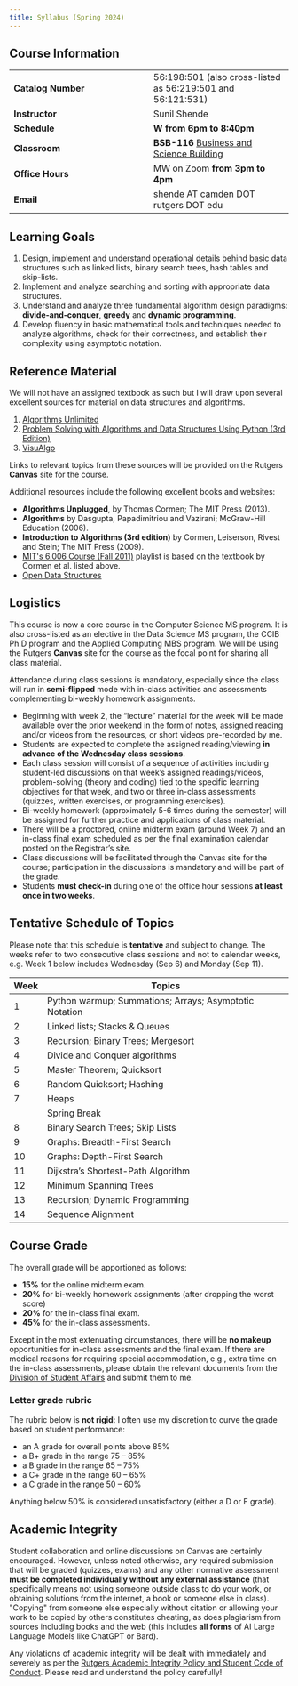 ```yaml
---
title: Syllabus (Spring 2024)
---
```

## Course Information
| | |
| -- | -- |
| **Catalog Number** | 56:198:501 (also cross-listed as 56:219:501 and 56:121:531) |
| **Instructor** | Sunil Shende |
| **Schedule** | **W from 6pm to 8:40pm** |
| **Classroom** | **BSB-116** [Business and Science Building](https://maps.rutgers.edu/#/?lat=39.948855&lng=-75.123362&selected=7073&sidebar=true&underConstructionState=true&zoom=19) |
| **Office Hours** | MW on Zoom **from 3pm to 4pm** |
| **Email** | shende AT camden DOT rutgers DOT edu |


## Learning Goals

1. Design, implement and understand operational details behind basic data structures such as
linked lists, binary search trees, hash tables and skip-lists. 
2. Implement and analyze searching and sorting with appropriate 
data structures. 
3. Understand and analyze three fundamental algorithm design paradigms: **divide-and-conquer**,
**greedy** and **dynamic programming**.
4. Develop fluency in basic mathematical tools and techniques needed to analyze algorithms, 
check for their correctness, and establish their complexity using asymptotic notation. 

## Reference Material

We will not have an assigned textbook as such but I will draw upon several
excellent sources for material on data structures and algorithms. 

1. [Algorithms Unlimited](https://www.algorithmsilluminated.org/)
2. [Problem Solving with Algorithms and Data Structures Using Python (3rd Edition)](https://runestone.academy/ns/books/published/pythonds3/index.html)
3. [VisuAlgo](https://visualgo.net/en/)

Links to relevant topics from these sources will be provided on the Rutgers **Canvas** site 
for the course.

Additional resources include the following excellent books and websites:

-   **Algorithms Unplugged**, by Thomas Cormen; The MIT Press (2013).
-   **Algorithms** by Dasgupta, Papadimitriou and Vazirani; McGraw-Hill
    Education (2006).
-   **Introduction to Algorithms (3rd edition)** by Cormen, Leiserson,
    Rivest and Stein; The MIT Press (2009).
-   [MIT\'s 6.006 Course (Fall 2011)](http://ocw.mit.edu/courses/electrical-engineering-and-computer-science/6-006-introduction-to-algorithms-fall-2011/)
playlist is based on the textbook by Cormen et al. listed above.
-   [Open Data Structures](https://opendatastructures.org/)


## Logistics

This course is now a core course in the Computer Science MS program. It is also 
cross-listed as an elective in the Data Science MS program, the CCIB Ph.D program and the
Applied Computing MBS program. We will be using the Rutgers **Canvas**
site for the course as the focal point for sharing all
class material. 

Attendance during class sessions is mandatory, 
especially since the class will run in **semi-flipped** mode with in-class activities and 
assessments complementing bi-weekly homework assignments.

-   Beginning with week 2, the "lecture" material for the week will be made available over the prior
    weekend in the form 
    of notes, assigned reading and/or videos from the resources, or short videos pre-recorded by me.
-   Students are expected to complete the assigned reading/viewing 
    **in advance of the Wednesday class sessions**. 
-   Each class session will consist of a sequence of activities including student-led 
    discussions on that week's assigned readings/videos, problem-solving (theory and coding) 
    tied to the specific learning objectives for that week, and two or three in-class assessments 
    (quizzes, written exercises, or programming exercises).
-   Bi-weekly homework (approximately 5-6 times during the semester) will be assigned for further 
    practice and applications of class material. 
-   There will be a proctored, online midterm exam (around Week 7) and an 
    in-class final exam scheduled as 
    per the final examination calendar posted on the Registrar's site.
-   Class discussions will be facilitated through the Canvas site for
    the course; participation in the discussions is mandatory and will 
    be part of the grade.
-   Students **must check-in** during one
    of the office hour sessions **at least once in two weeks**. 

## Tentative Schedule of Topics

Please note that this schedule is **tentative** and subject to change. The weeks refer to two consecutive class sessions and not to calendar weeks, e.g. Week 1 below includes Wednesday (Sep 6) and Monday (Sep 11).

| **Week** | **Topics** |
| -- | -- |
| 1 | Python warmup; Summations; Arrays; Asymptotic Notation |
| 2 | Linked lists; Stacks & Queues |
| 3 | Recursion; Binary Trees; Mergesort | 
| 4 | Divide and Conquer algorithms |
| 5 | Master Theorem; Quicksort |
| 6 | Random Quicksort; Hashing |
| 7 | Heaps |
| | Spring Break | 
| 8 | Binary Search Trees; Skip Lists | 
| 9 | Graphs: Breadth-First Search | 
| 10 | Graphs: Depth-First Search | 
| 11 | Dijkstra's Shortest-Path Algorithm | 
| 12 | Minimum Spanning Trees | 
| 13 | Recursion; Dynamic Programming |
| 14 | Sequence Alignment |

## Course Grade

The overall grade will be apportioned as follows:

-   **15%** for the online midterm exam.
-   **20%** for bi-weekly homework assignments (after dropping the worst score)
-   **20%** for the in-class final exam.
-   **45%** for the in-class assessments. 

Except in the most extenuating circumstances, there will be
**no makeup** opportunities for in-class assessments and the final exam.
If there are medical reasons for requiring special 
accommodation, e.g., extra time on the in-class assessments, please 
obtain the relevant documents from the [Division of Student
Affairs](https://studentaffairs.camden.rutgers.edu/) and submit them to me.

### Letter grade rubric

The rubric below is **not rigid**: I often use my discretion to curve the grade based on 
student performance:

- an A grade for overall points above 85%
- a B+ grade in the range 75 -- 85%
- a B grade in the range 65 -- 75%
- a C+ grade in the range 60 -- 65%
- a C grade in the range 50 -- 60%

Anything below 50% is considered unsatisfactory (either a D or F grade).

## Academic Integrity

Student collaboration and online discussions on Canvas are certainly
encouraged. However, unless noted otherwise, any required submission that will be graded
(quizzes, exams) and any other normative
assessment **must be completed individually without any external
assistance** (that specifically means not using someone outside class to
do your work, or obtaining solutions from the internet, a book or
someone else in class). \"Copying\" from someone else especially without
citation or allowing your work to be copied by others constitutes
cheating, as does plagiarism from sources including books and the web 
(this includes **all forms** of AI Large Language Models like ChatGPT or Bard). 

Any violations of academic integrity will be dealt with immediately and
severely as per the [Rutgers Academic Integrity Policy and Student Code
of
Conduct](https://deanofstudents.camden.rutgers.edu/academic-integrity).
Please read and understand the policy carefully!


